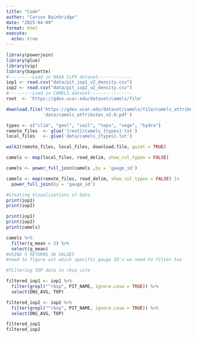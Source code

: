 ```yaml
---
title: "Code"
author: "Carson Bainbridge"
date: "2025-04-09"
format: html
execute:
  echo: true
---
```


```r
library(powerjoin)
library(glue)
library(vip)
library(baguette)
#---------Load in NASA CLPX dataset-------------
iop1 <- read.csv("data/pit_iop1_v2_density.csv")
iop2 <- read.csv("data/pit_iop2_v2_density.csv")
#---------Load in CAMELS dataset----------------
root  <- 'https://gdex.ucar.edu/dataset/camels/file'

download.file('https://gdex.ucar.edu/dataset/camels/file/camels_attributes_v2.0.pdf', 
              'data/camels_attributes_v2.0.pdf')

types <- c("clim", "geol", "soil", "topo", "vege", "hydro")
remote_files  <- glue('{root}/camels_{types}.txt')
local_files   <- glue('data/camels_{types}.txt')

walk2(remote_files, local_files, download.file, quiet = TRUE)

camels <- map(local_files, read_delim, show_col_types = FALSE) 

camels <- power_full_join(camels ,by = 'gauge_id')

camels <- map(remote_files, read_delim, show_col_types = FALSE) |> 
  power_full_join(by = 'gauge_id')

#Creating Visualizations of Data 
print(iop1)
print(iop2)
```

```r
print(iop1)
print(iop2)
print(camels)
```
```r
camels %>%
  filter(q_mean > 5) %>%
  select(q_mean)
#USING 5 RETURNS 38 VALUES 
#need to figure out which specific gauge ID's we need to filter too 
```

```r
#filtering IOP data to rbsp site 

filtered_iop1 <- iop1 %>%
  filter(grepl("^rbsp", PIT_NAME, ignore.case = TRUE)) %>%
  select(DNS_AVG, TOP)

filtered_iop2 <- iop2 %>%
  filter(grepl("^rbsp", PIT_NAME, ignore.case = TRUE)) %>%
  select(DNS_AVG, TOP) 

filtered_iop1
filtered_iop2
```

